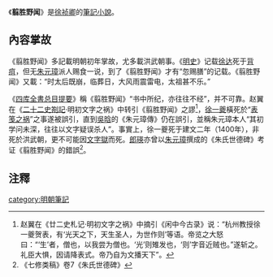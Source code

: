 《'''翦胜野闻'''》是[[徐祯卿|徐祯卿]]的[[筆記小說|筆記小說]]。

==內容掌故==
《翦胜野闻》多記載明朝初年掌故，尤多載洪武朝事。《[[明史|明史]]》记载[[徐达|徐达]]死于[[背疽|背疽]]，但无[[朱元璋|朱元璋]]派人赐食一说，到了《翦胜野闻》才有“忽赐膳”的记载。《翦胜野闻》又載：“时太后既崩，临葬日，大风雨震雷电，太祖甚不乐。”

《[[四库全書总目提要|四库全書总目提要]]》稱《翦胜野闻》“书中所纪，亦往往不经”，并不可靠。赵翼在《[[二十二史劄記|二十二史劄記]]·明初文字之祸》中转引《翦胜野闻》之謬<ref>赵翼在《廿二史札记·明初文字之祸》中摘引《闲中今古录》说：“杭州教授徐一夔贺表，有‘光天之下，天生圣人，为世作则’等语。帝览之大怒曰：“‘生’者，僧也，以我尝为僧也。‘光’则雉发也，‘则’字音近贼也。”遂斩之。礼臣大惧，因请降表式。帝乃自为文播天下”。</ref>，[[徐一夔|徐一夔]]橫死於“[[表笺之祸|表笺之祸]]”之事遂被誤引，直到[[吳晗|吳晗]]的《朱元璋傳》仍在誤引，並稱朱元璋本人“其初学问未深，往往以文字疑误杀人”。事實上，徐一夔死于建文二年（1400年），非死於洪武朝，更不可能因[[文字獄|文字獄]]而死。[[郎瑛|郎瑛]]亦曾以[[朱元璋|朱元璋]]撰成的《朱氏世德碑》考证《翦胜野闻》的錯誤<ref>《七修类稿》卷7《朱氏世德碑》</ref>。

==注釋==
{{reflist|2}}

[[category:明朝筆記|category:明朝筆記]]